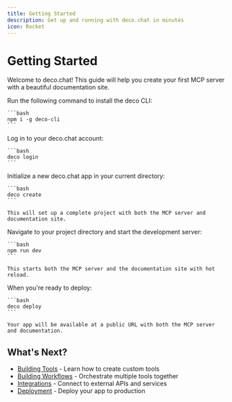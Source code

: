 ```yaml
---
title: Getting Started
description: Get up and running with deco.chat in minutes
icon: Rocket
---
```



# Getting Started

Welcome to deco.chat! This guide will help you create your first MCP server with a beautiful documentation site.

<StepGroup>
  <Step number={1} title="Install the CLI">
    Run the following command to install the deco CLI:
    
    ```bash
    npm i -g deco-cli
    ```
  </Step>

  <Step number={2} title="Authenticate">
    Log in to your deco.chat account:
    
    ```bash
    deco login
    ```
  </Step>

  <Step number={3} title="Create a new project">
    Initialize a new deco.chat app in your current directory:
    
    ```bash
    deco create
    ```
    
    This will set up a complete project with both the MCP server and documentation site.
  </Step>

  <Step number={4} title="Start development">
    Navigate to your project directory and start the development server:
    
    ```bash
    npm run dev
    ```
    
    This starts both the MCP server and the documentation site with hot reload.
  </Step>

  <Step number={5} title="Deploy to production">
    When you're ready to deploy:
    
    ```bash
    deco deploy
    ```
    
    Your app will be available at a public URL with both the MCP server and documentation.
  </Step>
</StepGroup>

## What's Next?

- [Building Tools](/guides/creating-tools) - Learn how to create custom tools
- [Building Workflows](/guides/building-workflows) - Orchestrate multiple tools together
- [Integrations](/guides/integrations) - Connect to external APIs and services
- [Deployment](/guides/deployment) - Deploy your app to production 